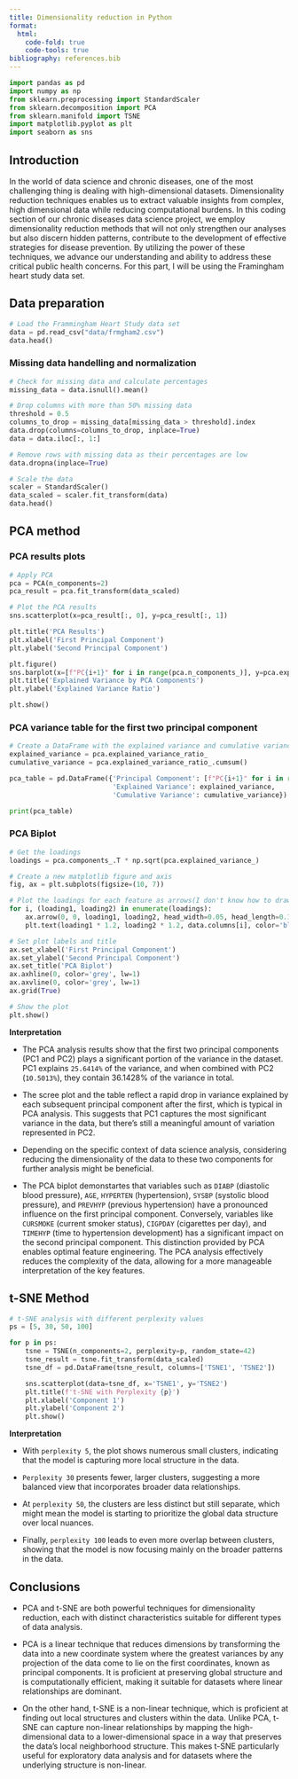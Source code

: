 ---
title: Dimensionality reduction in Python
format:
  html:
    code-fold: true
    code-tools: true
bibliography: references.bib
---

```{python}
import pandas as pd
import numpy as np
from sklearn.preprocessing import StandardScaler
from sklearn.decomposition import PCA
from sklearn.manifold import TSNE
import matplotlib.pyplot as plt
import seaborn as sns
```

## Introduction

In the world of data science and chronic diseases, one of the most challenging thing is dealing with high-dimensional datasets. Dimensionality reduction techniques enables us to extract valuable insights from complex, high dimensional data while reducing computational burdens. In this coding section of our chronic diseases data science project, we employ dimensionality reduction methods that will not only strengthen our analyses but also discern hidden patterns, contribute to the development of effective strategies for disease prevention. By utilizing the power of these techniques, we advance our understanding and ability to address these critical public health concerns. For this part, I will be using the Framingham heart study data set.

## Data preparation

```{python}
# Load the Frammingham Heart Study data set
data = pd.read_csv("data/frmgham2.csv")
data.head()
```

### Missing data handelling and normalization

```{python}
# Check for missing data and calculate percentages
missing_data = data.isnull().mean()

# Drop columns with more than 50% missing data
threshold = 0.5
columns_to_drop = missing_data[missing_data > threshold].index
data.drop(columns=columns_to_drop, inplace=True)
data = data.iloc[:, 1:]

# Remove rows with missing data as their percentages are low
data.dropna(inplace=True)

# Scale the data
scaler = StandardScaler()
data_scaled = scaler.fit_transform(data)
data.head()
```

## PCA method

### PCA results plots

```{python}
# Apply PCA
pca = PCA(n_components=2)
pca_result = pca.fit_transform(data_scaled)

# Plot the PCA results
sns.scatterplot(x=pca_result[:, 0], y=pca_result[:, 1])

plt.title('PCA Results')
plt.xlabel('First Principal Component')
plt.ylabel('Second Principal Component')

plt.figure()
sns.barplot(x=[f"PC{i+1}" for i in range(pca.n_components_)], y=pca.explained_variance_ratio_)
plt.title('Explained Variance by PCA Components')
plt.ylabel('Explained Variance Ratio')

plt.show()
```

### PCA variance table for the first two principal component

```{python}
# Create a DataFrame with the explained variance and cumulative variance
explained_variance = pca.explained_variance_ratio_
cumulative_variance = pca.explained_variance_ratio_.cumsum()

pca_table = pd.DataFrame({'Principal Component': [f"PC{i+1}" for i in range(len(explained_variance))],
                          'Explained Variance': explained_variance,
                          'Cumulative Variance': cumulative_variance})

print(pca_table)

```

### PCA Biplot

```{python}
# Get the loadings
loadings = pca.components_.T * np.sqrt(pca.explained_variance_)

# Create a new matplotlib figure and axis
fig, ax = plt.subplots(figsize=(10, 7))

# Plot the loadings for each feature as arrows(I don't know how to draw biplots, used some assitance from Chatgpt)
for i, (loading1, loading2) in enumerate(loadings):
    ax.arrow(0, 0, loading1, loading2, head_width=0.05, head_length=0.1, length_includes_head=True, color='red')
    plt.text(loading1 * 1.2, loading2 * 1.2, data.columns[i], color='black', ha='center', va='center')

# Set plot labels and title
ax.set_xlabel('First Principal Component')
ax.set_ylabel('Second Principal Component')
ax.set_title('PCA Biplot')
ax.axhline(0, color='grey', lw=1)
ax.axvline(0, color='grey', lw=1)
ax.grid(True)

# Show the plot
plt.show()
```

**Interpretation**

-   The PCA analysis results show that the first two principal components (PC1 and PC2) plays a significant portion of the variance in the dataset. PC1 explains `25.6414%` of the variance, and when combined with PC2 (`10.5013%`), they contain 36.1428% of the variance in total.

-   The scree plot and the table reflect a rapid drop in variance explained by each subsequent principal component after the first, which is typical in PCA analysis. This suggests that PC1 captures the most significant variance in the data, but there's still a meaningful amount of variation represented in PC2.

-   Depending on the specific context of data science analysis, considering reducing the dimensionality of the data to these two components for further analysis might be beneficial.

-   The PCA biplot demonstartes that variables such as `DIABP` (diastolic blood pressure), `AGE`, `HYPERTEN` (hypertension), `SYSBP` (systolic blood pressure), and `PREVHYP` (previous hypertension) have a pronounced influence on the first principal component. Conversely, variables like `CURSMOKE` (current smoker status), `CIGPDAY` (cigarettes per day), and `TIMEHYP` (time to hypertension development) has a significant impact on the second principal component. This distinction provided by PCA enables optimal feature engineering. The PCA analysis effectively reduces the complexity of the data, allowing for a more manageable interpretation of the key features.

## t-SNE Method

```{python}
# t-SNE analysis with different perplexity values
ps = [5, 30, 50, 100]

for p in ps:
    tsne = TSNE(n_components=2, perplexity=p, random_state=42)
    tsne_result = tsne.fit_transform(data_scaled)
    tsne_df = pd.DataFrame(tsne_result, columns=['TSNE1', 'TSNE2'])

    sns.scatterplot(data=tsne_df, x='TSNE1', y='TSNE2')
    plt.title(f't-SNE with Perplexity {p}')
    plt.xlabel('Component 1')
    plt.ylabel('Component 2')
    plt.show()

```

**Interpretation**

-   With `perplexity 5`, the plot shows numerous small clusters, indicating that the model is capturing more local structure in the data.

-   `Perplexity 30` presents fewer, larger clusters, suggesting a more balanced view that incorporates broader data relationships.

-   At `perplexity 50`, the clusters are less distinct but still separate, which might mean the model is starting to prioritize the global data structure over local nuances.

-   Finally, `perplexity 100` leads to even more overlap between clusters, showing that the model is now focusing mainly on the broader patterns in the data.

## Conclusions

-   PCA and t-SNE are both powerful techniques for dimensionality reduction, each with distinct characteristics suitable for different types of data analysis.

-   PCA is a linear technique that reduces dimensions by transforming the data into a new coordinate system where the greatest variances by any projection of the data come to lie on the first coordinates, known as principal components. It is proficient at preserving global structure and is computationally efficient, making it suitable for datasets where linear relationships are dominant.

-   On the other hand, t-SNE is a non-linear technique, which is proficient at finding out local structures and clusters within the data. Unlike PCA, t-SNE can capture non-linear relationships by mapping the high-dimensional data to a lower-dimensional space in a way that preserves the data's local neighborhood structure. This makes t-SNE particularly useful for exploratory data analysis and for datasets where the underlying structure is non-linear.
